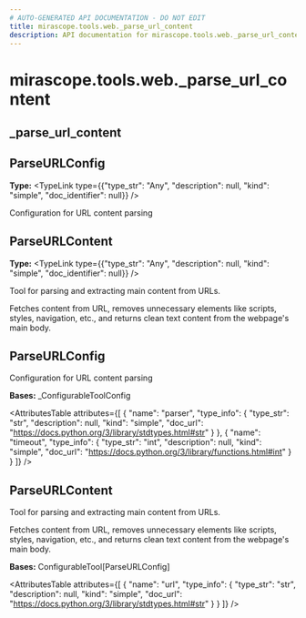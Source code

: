 ```yaml
---
# AUTO-GENERATED API DOCUMENTATION - DO NOT EDIT
title: mirascope.tools.web._parse_url_content
description: API documentation for mirascope.tools.web._parse_url_content
---
```


# mirascope.tools.web._parse_url_content

## <ApiType type="Module" path="tools/web/parse_url_content" symbolName="_parse_url_content" /> _parse_url_content

## <ApiType type="Attribute" path="tools/web/parse_url_content" symbolName="ParseURLConfig" /> ParseURLConfig

**Type:** <TypeLink type={{"type_str": "Any", "description": null, "kind": "simple", "doc_identifier": null}} />

Configuration for URL content parsing


## <ApiType type="Attribute" path="tools/web/parse_url_content" symbolName="ParseURLContent" /> ParseURLContent

**Type:** <TypeLink type={{"type_str": "Any", "description": null, "kind": "simple", "doc_identifier": null}} />

Tool for parsing and extracting main content from URLs.

Fetches content from URL, removes unnecessary elements like scripts, styles, navigation, etc.,
and returns clean text content from the webpage's main body.


## <ApiType type="Class" path="tools/web/parse_url_content" symbolName="ParseURLConfig" /> ParseURLConfig

Configuration for URL content parsing

**Bases:** _ConfigurableToolConfig

<AttributesTable
  attributes={[
  {
    "name": "parser",
    "type_info": {
      "type_str": "str",
      "description": null,
      "kind": "simple",
      "doc_url": "https://docs.python.org/3/library/stdtypes.html#str"
    }
  },
  {
    "name": "timeout",
    "type_info": {
      "type_str": "int",
      "description": null,
      "kind": "simple",
      "doc_url": "https://docs.python.org/3/library/functions.html#int"
    }
  }
]}
/>


## <ApiType type="Class" path="tools/web/parse_url_content" symbolName="ParseURLContent" /> ParseURLContent

Tool for parsing and extracting main content from URLs.

Fetches content from URL, removes unnecessary elements like scripts, styles, navigation, etc.,
and returns clean text content from the webpage's main body.

**Bases:** ConfigurableTool[ParseURLConfig]

<AttributesTable
  attributes={[
  {
    "name": "url",
    "type_info": {
      "type_str": "str",
      "description": null,
      "kind": "simple",
      "doc_url": "https://docs.python.org/3/library/stdtypes.html#str"
    }
  }
]}
/>



